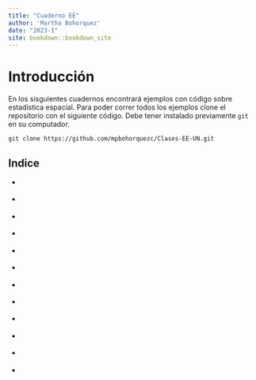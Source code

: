 ```yaml
--- 
title: "Cuaderno EE"
author: 'Martha Bohorquez'
date: "2023-I"
site: bookdown::bookdown_site
---
```


# Introducción

En los sisguientes cuadernos encontrará ejemplos con código sobre estadística espacial. Para poder correr todos los ejemplos clone el repositorio con el siguiente código. Debe tener instalado previamente `git` en su computador.

```
git clone https://github.com/mpbohorquezc/Clases-EE-UN.git
```

## Indice

- [](#01-SimulationTemporalEspatial.Rmd)

- [](#02-Leukimia.Rmd)

- [](#03-EstudioMercadeoEspacial.Rmd)

- [](#04-KrigingSimple.Rmd)

- [](#05-PulimientoMedianas.Rmd)

- [](#06-IntroProcesoEspacialBivariado.Rmd)

- [](#07-GeoestadisticaSGEOSTAT.Rmd)

- [](#08-Cokriging.Rmd)

- [](#09-SimulacionBivariado.Rmd)

- [](#10-SimulaciónMultivariado.Rmd)

- [](#11-PatronesPuntuales.Rmd)

- [](#12-RandomFields.Rmd)




